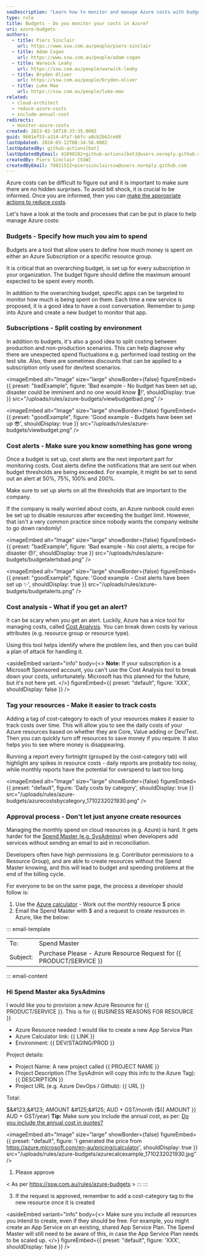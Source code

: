 ```yaml
---
seoDescription: "Learn how to monitor and manage Azure costs with budgets, tags, and alerts to avoid bill shock."
type: rule
title: Budgets - Do you monitor your costs in Azure?
uri: azure-budgets
authors:
  - title: Piers Sinclair
    url: https://www.ssw.com.au/people/piers-sinclair
  - title: Adam Cogan
    url: https://www.ssw.com.au/people/adam-cogan
  - title: Warwick Leahy
    url: https://ssw.com.au/people/warwick-leahy
  - title: Bryden Oliver
    url: https://ssw.com.au/people/bryden-oliver
  - title: Luke Mao
    url: https://ssw.com.au/people/luke-mao
related:
  - cloud-architect
  - reduce-azure-costs
  - include-annual-cost
redirects:
  - monitor-azure-costs
created: 2023-02-16T10:33:35.000Z
guid: 9601ef53-a314-4fa7-b6fc-a8cb2b62ce08
lastUpdated: 2024-03-12T08:34:56.000Z
lastUpdatedBy: github-actions[bot]
lastUpdatedByEmail: 41898282+github-actions[bot]@users.noreply.github.com
createdBy: Piers Sinclair [SSW]
createdByEmail: 79821522+pierssinclairssw@users.noreply.github.com
---
```

Azure costs can be difficult to figure out and it is important to make sure there are no hidden surprises. To avoid bill shock, it is crucial to be informed. Once you are informed, then you can [make the appropriate actions to reduce costs](/reduce-azure-costs).

Let's have a look at the tools and processes that can be put in place to help manage Azure costs:
<youtubeEmbed url="https://www.youtube.com/embed/G7JEz8b-G24" description="Video: Monitoring your Azure $ costs with Warwick Leahy (4 min)" />

### Budgets - Specify how much you aim to spend

Budgets are a tool that allow users to define how much money is spent on either an Azure Subscription or a specific resource group.

It is critical that an overarching budget, is set up for every subscription in your organization. The budget figure should define the maximum amount expected to be spent every month.

In addition to the overarching budget, specific apps can be targeted to monitor how much is being spent on them. Each time a new service is proposed, it is a good idea to have a cost conversation. Remember to jump into Azure and create a new budget to monitor that app.

### Subscriptions - Split costing by environment

In addition to budgets, it's also a good idea to split costing between production and non-production scenarios. This can help diagnose why there are unexpected spend fluctuations e.g. performed load testing on the test site. Also, there are sometimes discounts that can be applied to a subscription only used for dev/test scenarios.

<imageEmbed
  alt="Image"
  size="large"
  showBorder={false}
  figureEmbed={{
    preset: "badExample",
    figure: 'Bad example - No budget has been set up, disaster could be imminent and no one would know 🥶!',
    shouldDisplay: true
  }}
  src="/uploads/rules/azure-budgets/viewbudgetbad.png"
/>

<imageEmbed
  alt="Image"
  size="large"
  showBorder={false}
  figureEmbed={{
    preset: "goodExample",
    figure: 'Good example - Budgets have been set up 😎',
    shouldDisplay: true
  }}
  src="/uploads/rules/azure-budgets/viewbudget.png"
/>

### Cost alerts - Make sure you know something has gone wrong

Once a budget is set up, cost alerts are the next important part for monitoring costs. Cost alerts define the notifications that are sent out when budget thresholds are being exceeded. For example, it might be set to send out an alert at 50%, 75%, 100% and 200%.

Make sure to set up alerts on all the thresholds that are important to the company.

If the company is really worried about costs, an Azure runbook could even be set up to disable resources after exceeding the budget limit. However, that isn't a very common practice since nobody wants the company website to go down randomly!

<imageEmbed
  alt="Image"
  size="large"
  showBorder={false}
  figureEmbed={{
    preset: "badExample",
    figure: 'Bad example - No cost alerts, a recipe for disaster 😞!',
    shouldDisplay: true
  }}
  src="/uploads/rules/azure-budgets/budgetalertsbad.png"
/>

<imageEmbed
  alt="Image"
  size="large"
  showBorder={false}
  figureEmbed={{
    preset: "goodExample",
    figure: 'Good example - Cost alerts have been set up ✨',
    shouldDisplay: true
  }}
  src="/uploads/rules/azure-budgets/budgetalerts.png"
/>

### Cost analysis - What if you get an alert?

It can be scary when you get an alert. Luckily, Azure has a nice tool for managing costs, called [Cost Analysis](https://docs.microsoft.com/en-us/azure/cost-management-billing/costs/quick-acm-cost-analysis). You can break down costs by various attributes (e.g. resource group or resource type).

Using this tool helps identify where the problem lies, and then you can build a plan of attack for handling it.

<asideEmbed
  variant="info"
  body={<>
    **Note:** If your subscription is a Microsoft Sponsored account, you can't use the Cost Analysis tool to break down your costs, unfortunately. Microsoft has this planned for the future, but it's not here yet.
  </>}
  figureEmbed={{
    preset: "default",
    figure: 'XXX',
    shouldDisplay: false
  }}
/>

### Tag your resources - Make it easier to track costs

Adding a tag of cost-category to each of your resources makes it easier to track costs over time. This will allow you to see the daily costs of your Azure resources based on whether they are Core, Value adding or Dev/Test. Then you can quickly turn off resources to save money if you require. It also helps you to see where money is disappearing.

Running a report every fortnight (grouped by the cost-category tab) will highlight any spikes in resource costs - daily reports are probably too noisy, while monthly reports have the potential for overspend to last too long.


<imageEmbed
  alt="Image"
  size="large"
  showBorder={false}
  figureEmbed={{
    preset: "default",
    figure: 'Daily costs by category',
    shouldDisplay: true
  }}
  src="/uploads/rules/azure-budgets/azurecostsbycategory_1710232021930.png"
/>

### Approval process - Don't let just anyone create resources

Managing the monthly spend on cloud resources (e.g. Azure) is hard. It gets harder for the [Spend Master (e.g. SysAdmins)](/do-you-have-an-azure-spend-master) when developers add services without sending an email to aid in reconciliation.

Developers often have high permissions (e.g. Contributor permissions to a Resource Group), and are able to create resources without the Spend Master knowing, and this will lead to budget and spending problems at the end of the billing cycle.

For everyone to be on the same page, the process a developer should follow is:

1. Use the [Azure calculator](https://azure.microsoft.com/en-au/pricing/calculator) - Work out the monthly resource $ price
2. Email the Spend Master with $ and a request to create resources in Azure, like the below:

::: email-template

|          |     |
| -------- | --- |
| To:      | Spend Master |
| Subject: | Purchase Please - Azure Resource Request for &#123;&#123; PRODUCT/SERVICE &#125;&#125; |
::: email-content

### Hi Spend Master aka SysAdmins

I would like you to provision a new Azure Resource for &#123;&#123; PRODUCT/SERVICE &#125;&#125;.
This is for &#123;&#123; BUSINESS REASONS FOR RESOURCE &#125;&#125;

* Azure Resource needed: I would like to create a new App Service Plan
* Azure Calculator link: &#123;&#123; LINK &#125;&#125;
* Environment: &#123;&#123; DEV/STAGING/PROD &#125;&#125;

Project details:

* Project Name: A new project called &#123;&#123; PROJECT NAME &#125;&#125;
* Project Description (The SysAdmin will copy this info to the Azure Tag): &#123;&#123; DESCRIPTION &#125;&#125;
* Project URL (e.g. Azure DevOps / Github): &#123;&#123; URL &#125;&#125;

Total:

$&#123;&#123; AMOUNT &#125;&#125; AUD + GST/month ($&#123;&#123; AMOUNT &#125;&#125; AUD + GST/year)
**Tip:** Make sure you include the annual cost, as per: [Do you include the annual cost in quotes?](/include-annual-cost)


<imageEmbed
  alt="Image"
  size="large"
  showBorder={false}
  figureEmbed={{
    preset: "default",
    figure: 'I generated the price from https://azure.microsoft.com/en-au/pricing/calculator',
    shouldDisplay: true
  }}
  src="/uploads/rules/azure-budgets/azurecalcexample_1710232021930.jpg"
/>

1. Please approve

< As per <https://ssw.com.au/rules/azure-budgets> >
:::
:::

3. If the request is approved, remember to add a cost-category tag to the new resource once it is created

<asideEmbed
  variant="info"
  body={<>
    Make sure you include all resources you intend to create, even if they should be free. For example, you might create an App Service on an existing, shared App Service Plan. The Spend Master will still need to be aware of this, in case the App Service Plan needs to be scaled up.
  </>}
  figureEmbed={{
    preset: "default",
    figure: 'XXX',
    shouldDisplay: false
  }}
/>
